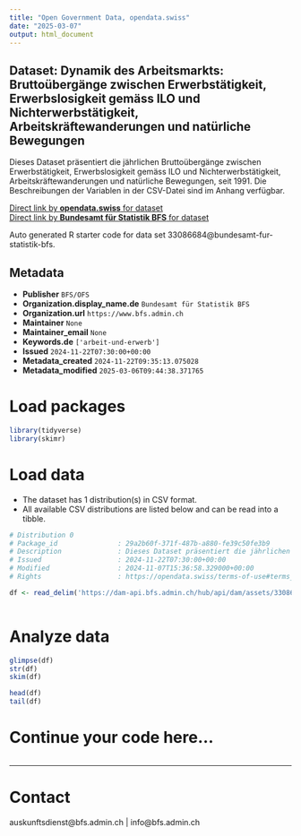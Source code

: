 ```yaml
---
title: "Open Government Data, opendata.swiss"
date: "2025-03-07"
output: html_document
---
```


## Dataset: Dynamik des Arbeitsmarkts: Bruttoübergänge zwischen Erwerbstätigkeit, Erwerbslosigkeit gemäss ILO und Nichterwerbstätigkeit, Arbeitskräftewanderungen und natürliche Bewegungen

Dieses Dataset präsentiert die jährlichen Bruttoübergänge zwischen Erwerbstätigkeit, Erwerbslosigkeit gemäss ILO und Nichterwerbstätigkeit, Arbeitskräftewanderungen und natürliche Bewegungen, seit 1991. Die Beschreibungen der Variablen in der CSV-Datei sind im Anhang verfügbar.

[Direct link by **opendata.swiss** for dataset](https://opendata.swiss/de/dataset/dynamik-des-arbeitsmarkts-bruttoubergange-zwischen-erwerbstatigkeit-erwerbslosigkeit-gemass-ilo5)<br>
[Direct link by **Bundesamt für Statistik BFS** for dataset](https://www.bfs.admin.ch/asset/de/ts-x-03.02.00.06.02)

Auto generated R starter code for data set 33086684@bundesamt-fur-statistik-bfs.

## Metadata

- **Publisher** `BFS/OFS`
- **Organization.display_name.de** `Bundesamt für Statistik BFS`
- **Organization.url** `https://www.bfs.admin.ch`
- **Maintainer** `None`
- **Maintainer_email** `None`
- **Keywords.de** `['arbeit-und-erwerb']`
- **Issued** `2024-11-22T07:30:00+00:00`
- **Metadata_created** `2024-11-22T09:35:13.075028`
- **Metadata_modified** `2025-03-06T09:44:38.371765`


# Load packages

```r

library(tidyverse)
library(skimr)

```

# Load data

-   The dataset has 1 distribution(s) in CSV format.
-   All available CSV distributions are listed below and can be read into a tibble.

```r

# Distribution 0
# Package_id               : 29a2b60f-371f-487b-a880-fe39c50fe3b9
# Description              : Dieses Dataset präsentiert die jährlichen Bruttoübergänge zwischen Erwerbstätigkeit, Erwerbslosigkeit gemäss ILO und Nichterwerbstätigkeit, Arbeitskräftewanderungen und natürliche Bewegungen, seit 1991. Die Beschreibungen der Variablen in der CSV-Datei sind im Anhang verfügbar.
# Issued                   : 2024-11-22T07:30:00+00:00
# Modified                 : 2024-11-07T15:36:58.329000+00:00
# Rights                   : https://opendata.swiss/terms-of-use#terms_by_ask

df <- read_delim('https://dam-api.bfs.admin.ch/hub/api/dam/assets/33086692/master')



```

# Analyze data

```r

glimpse(df)
str(df)
skim(df)

head(df)
tail(df)

```

# Continue your code here...

```r

```

------------------------------------------------------------------------

# Contact

auskunftsdienst@bfs.admin.ch | info@bfs.admin.ch
